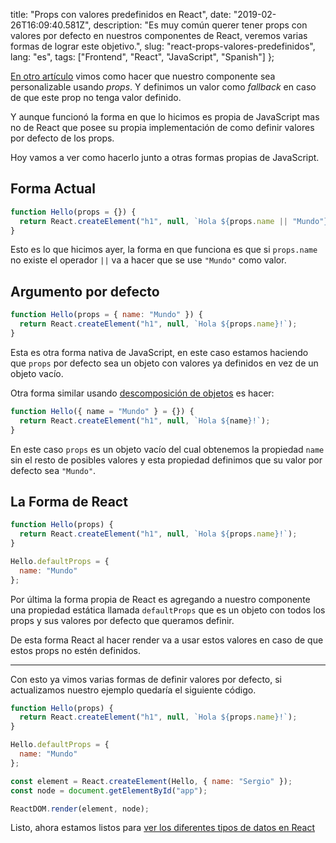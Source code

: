 
  title: "Props con valores predefinidos en React",
  date: "2019-02-26T16:09:40.581Z",
  description: "Es muy común querer tener props con valores por defecto en nuestros componentes de React, veremos varias formas de lograr este objetivo.",
  slug: "react-props-valores-predefinidos",
  lang: "es",
  tags: ["Frontend", "React", "JavaScript", "Spanish"]
};


[En otro artículo](/essays/componentes-react-personalizables-props) vimos como hacer que nuestro componente sea personalizable usando _props_. Y definimos un valor como _fallback_ en caso de que este prop no tenga valor definido.

Y aunque funcionó la forma en que lo hicimos es propia de JavaScript mas no de React que posee su propia implementación de como definir valores por defecto de los props.

Hoy vamos a ver como hacerlo junto a otras formas propias de JavaScript.

## Forma Actual

```js
function Hello(props = {}) {
  return React.createElement("h1", null, `Hola ${props.name || "Mundo"}!`);
}
```

Esto es lo que hicimos ayer, la forma en que funciona es que si `props.name` no existe el operador `||` va a hacer que se use `"Mundo"` como valor.

## Argumento por defecto

```js
function Hello(props = { name: "Mundo" }) {
  return React.createElement("h1", null, `Hola ${props.name}!`);
}
```

Esta es otra forma nativa de JavaScript, en este caso estamos haciendo que `props` por defecto sea un objeto con valores ya definidos en vez de un objeto vacío.

Otra forma similar usando [descomposición de objetos](https://yeisondaza.com/entendiendo-la-asignacion-por-destructuring-en-javascript) es hacer:

```js
function Hello({ name = "Mundo" } = {}) {
  return React.createElement("h1", null, `Hola ${name}!`);
}
```

En este caso `props` es un objeto vacío del cual obtenemos la propiedad `name` sin el resto de posibles valores y esta propiedad definimos que su valor por defecto sea `"Mundo"`.

## La Forma de React

```js
function Hello(props) {
  return React.createElement("h1", null, `Hola ${props.name}!`);
}

Hello.defaultProps = {
  name: "Mundo"
};
```

Por última la forma propia de React es agregando a nuestro componente una propiedad estática llamada `defaultProps` que es un objeto con todos los props y sus valores por defecto que queramos definir.

De esta forma React al hacer render va a usar estos valores en caso de que estos props no estén definidos.

---

Con esto ya vimos varias formas de definir valores por defecto, si actualizamos nuestro ejemplo quedaría el siguiente código.

```js
function Hello(props) {
  return React.createElement("h1", null, `Hola ${props.name}!`);
}

Hello.defaultProps = {
  name: "Mundo"
};

const element = React.createElement(Hello, { name: "Sergio" });
const node = document.getElementById("app");

ReactDOM.render(element, node);
```

Listo, ahora estamos listos para [ver los diferentes tipos de datos en React](/essays/tipos-datos-react)

